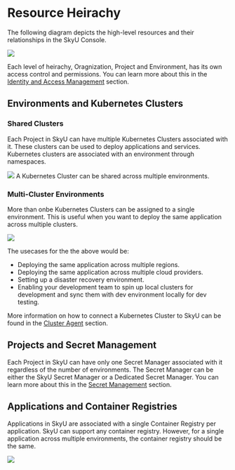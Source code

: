 
# Resource Heirachy



The following diagram depicts the high-level resources and their relationships in the SkyU Console.


<Image src="/assets/images/docs/concepts/heirachy.png"   width={1000} height={500}  />


Each level of heirachy, Oragnization, Project and Environment, has its own access control and permissions. You can learn more about this in the [Identity and Access Management](/docs/iam/iam-introduction) section.


## Environments and Kubernetes Clusters

### Shared Clusters

Each Project in SkyU can have multiple Kubernetes Clusters associated with it. These clusters can be used to deploy applications and services. Kubernetes clusters are associated with an environment through namespaces. 

<Image src="/assets/images/docs/concepts/environments-clusters.png"   width={1000} height={500}  />
 

<Callout type="info" >
A Kubernetes Cluster can be shared across multiple environments.
</Callout>

### Multi-Cluster Environments

More than onbe Kubernetes Clusters can be assigned to a single environment. This is useful when you want to deploy the same application across multiple clusters.


<Image src="/assets/images/concepts/multi-cluster.png"   width={300} height={100}  />

The usecases for the the above would be:

- Deploying the same application across multiple regions.
- Deploying the same application across multiple cloud providers.
- Setting up a disaster recovery environment.
- Enabling your development team to spin up local clusters for development and sync them with dev environment locally for dev testing.


More information on how to connect a Kubernetes Cluster to SkyU can be found in the [Cluster Agent](/docs/concepts/cluster-agent) section.

## Projects and Secret Management

Each Project in SkyU can have only one Secret Manager associated with it regardless of the number of environments. The Secret Manager can be either the SkyU Secret Manager or a Dedicated Secret Manager. You can learn more about this in the [Secret Management](/docs/concepts/secret-management) section.


## Applications and Container Registries

Applications in SkyU are associated with a single Container Registry per application. SkyU can support any container registry. However, for a single application across multiple environments, the container registry should be the same.

<Image src="/assets/images/docs/concepts/common-specific.png"   width={1000} height={500}  />
 